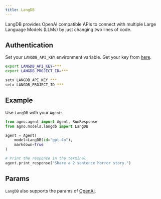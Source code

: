 ```yaml
---
title: LangDB
---
```


LangDB provides OpenAI compatible APIs to connect with multiple Large Language Models (LLMs) by just changing two lines of code.


## Authentication

Set your `LANGDB_API_KEY` environment variable. Get your key from [here](https://app.langdb.ai/settings/api_keys).

<CodeGroup>

```bash Mac
export LANGDB_API_KEY=***
export LANGDB_PROJECT_ID=***

```

```bash Windows
setx LANGDB_API_KEY ***
setx LANGDB_PROJECT_ID ***
```

</CodeGroup>

## Example

Use `LangDB` with your `Agent`:

<CodeGroup>

```python agent.py
from agno.agent import Agent, RunResponse
from agno.models.langdb import LangDB

agent = Agent(
    model=LangDB(id="gpt-4o"),
    markdown=True
)

# Print the response in the terminal
agent.print_response("Share a 2 sentence horror story.")

```

</CodeGroup>

## Params

<Snippet file="model-langdb-params.mdx" />

`LangDB` also supports the params of [OpenAI](/reference/models/openai).
